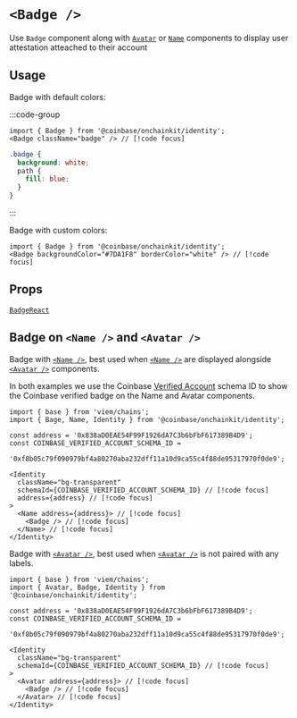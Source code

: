 
# `<Badge />`

Use `Badge` component along with [`Avatar`](/identity/avatar) or [`Name`](/identity/name) components to display user attestation atteached to their account

## Usage

Badge with default colors:


:::code-group

```tsx [tsx]
import { Badge } from '@coinbase/onchainkit/identity';
<Badge className="badge" /> // [!code focus]
```

```css [css]
.badge {
  background: white;
  path {
    fill: blue;
  }
}
```

:::

<App>
  <Badge className="badge" />
</App>

Badge with custom colors:

```tsx
import { Badge } from '@coinbase/onchainkit/identity';
<Badge backgroundColor="#7DA1F8" borderColor="white" /> // [!code focus]
```

<App>
  <Badge backgroundColor="#7DA1F8" borderColor="white" tickerColor="#FDFDFD" />
</App>

## Props

[`BadgeReact`](/identity/types#BadgeReact)

## Badge on `<Name />` and `<Avatar />`

Badge with [`<Name />`](/identity/name), best used when [`<Name />`](/identity/name) are displayed alongside [`<Avatar />`](/identity/avatar) components.

In both examples we use the Coinbase [Verified Account](https://base.easscan.org/schema/view/0xf8b05c79f090979bf4a80270aba232dff11a10d9ca55c4f88de95317970f0de9) schema ID to show the Coinbase verified badge on the Name and Avatar components.

```tsx
import { base } from 'viem/chains';
import { Bage, Name, Identity } from '@coinbase/onchainkit/identity';

const address = '0x838aD0EAE54F99F1926dA7C3b6bFbF617389B4D9';
const COINBASE_VERIFIED_ACCOUNT_SCHEMA_ID =
  '0xf8b05c79f090979bf4a80270aba232dff11a10d9ca55c4f88de95317970f0de9';

<Identity
  className="bg-transparent"
  schemaId={COINBASE_VERIFIED_ACCOUNT_SCHEMA_ID} // [!code focus]
  address={address} // [!code focus]
>
  <Name address={address}> // [!code focus]
    <Badge /> // [!code focus]
  </Name> // [!code focus]
</Identity>
```

<App>
  <Identity
    className="bg-transparent"
    schemaId="0xf8b05c79f090979bf4a80270aba232dff11a10d9ca55c4f88de95317970f0de9"
  >
    <Name address="0x838aD0EAE54F99F1926dA7C3b6bFbF617389B4D9">
      <Badge />
    </Name>
  </Identity>
</App>

Badge with [`<Avatar />`](/identity/avatar), best used when [`<Avatar />`](/identity/avatar) is not paired with any labels.

```tsx
import { base } from 'viem/chains';
import { Avatar, Badge, Identity } from '@coinbase/onchainkit/identity';

const address = '0x838aD0EAE54F99F1926dA7C3b6bFbF617389B4D9';
const COINBASE_VERIFIED_ACCOUNT_SCHEMA_ID =
  '0xf8b05c79f090979bf4a80270aba232dff11a10d9ca55c4f88de95317970f0de9';

<Identity
  className="bg-transparent"
  schemaId={COINBASE_VERIFIED_ACCOUNT_SCHEMA_ID} // [!code focus]
>
  <Avatar address={address}> // [!code focus]
    <Badge /> // [!code focus]
  </Avatar> // [!code focus]
</Identity>
```

<App>
  <Identity schemaId="0xf8b05c79f090979bf4a80270aba232dff11a10d9ca55c4f88de95317970f0de9" className="bg-transparent">
    <Avatar address="0x838aD0EAE54F99F1926dA7C3b6bFbF617389B4D9">
      <Badge />
    </Avatar>
  </Identity>
</App>
